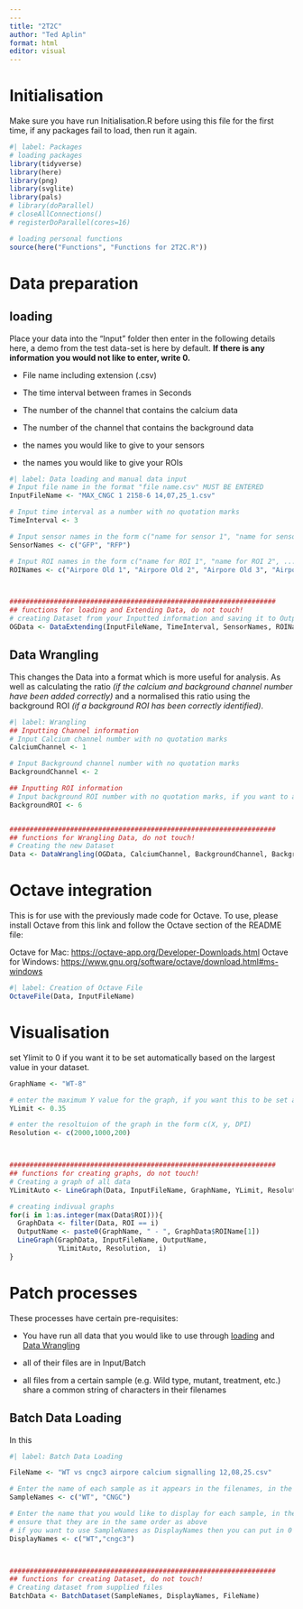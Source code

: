 ```yaml
---
---
title: "2T2C"
author: "Ted Aplin"
format: html
editor: visual
---
```


# Initialisation

Make sure you have run Initialisation.R before using this file for the first time, if any packages fail to load, then run it again.

```r
#| label: Packages
# loading packages
library(tidyverse)
library(here)
library(png)
library(svglite)
library(pals)
# library(doParallel)
# closeAllConnections()
# registerDoParallel(cores=16)

# loading personal functions
source(here("Functions", "Functions for 2T2C.R"))
```

# Data preparation

## loading

Place your data into the "Input" folder then enter in the following details here, a demo from the test data-set is here by default. **If there is any information you would not like to enter, write 0.**

-   File name including extension (.csv)

-   The time interval between frames in Seconds

-   The number of the channel that contains the calcium data

-   The number of the channel that contains the background data

-   the names you would like to give to your sensors

-   the names you would like to give your ROIs

```r
#| label: Data loading and manual data input
# Input file name in the format "file name.csv" MUST BE ENTERED
InputFileName <- "MAX_CNGC 1 2158-6 14,07,25_1.csv"

# Input time interval as a number with no quotation marks
TimeInterval <- 3

# Input sensor names in the form c("name for sensor 1", "name for sensor 2", ...)
SensorNames <- c("GFP", "RFP")

# Input ROI names in the form c("name for ROI 1", "name for ROI 2", ...)
ROINames <- c("Airpore Old 1", "Airpore Old 2", "Airpore Old 3", "Airpore Medium 1", "Airpore Medium 2",  "background")



##################################################################
## functions for loading and Extending Data, do not touch!
# creating Dataset from your Inputted information and saving it to Output/Data
OGData <- DataExtending(InputFileName, TimeInterval, SensorNames, ROINames)
```

## Data Wrangling

This changes the Data into a format which is more useful for analysis. As well as calculating the ratio *(if the calcium and background channel number have been added correctly)* and a normalised this ratio using the background ROI *(if a background ROI has been correctly identified)*.

```r
#| label: Wrangling
## Inputting Channel information
# Input Calcium channel number with no quotation marks
CalciumChannel <- 1

# Input Background channel number with no quotation marks
BackgroundChannel <- 2

## Inputting ROI information
# Input background ROI number with no quotation marks, if you want to add multiple do it in the form c(1, 2, ...)
BackgroundROI <- 6


##################################################################
## functions for Wrangling Data, do not touch!
# Creating the new Dataset
Data <- DataWrangling(OGData, CalciumChannel, BackgroundChannel, BackgroundROI, InputFileName)
```

# Octave integration

This is for use with the previously made code for Octave. To use, please install Octave from this link and follow the Octave section of the README file:

Octave for Mac: <https://octave-app.org/Developer-Downloads.html> Octave for Windows: <https://www.gnu.org/software/octave/download.html#ms-windows>

```r
#| label: Creation of Octave File
OctaveFile(Data, InputFileName)
```

# Visualisation

set Ylimit to 0 if you want it to be set automatically based on the largest value in your dataset.

```r
GraphName <- "WT-8"

# enter the maximum Y value for the graph, if you want this to be set automatically put 0
YLimit <- 0.35

# enter the resoltuion of the graph in the form c(X, y, DPI)
Resolution <- c(2000,1000,200)



##################################################################
## functions for creating graphs, do not touch!
# Creating a graph of all data
YLimitAuto <- LineGraph(Data, InputFileName, GraphName, YLimit, Resolution)

# creating indivual graphs
for(i in 1:as.integer(max(Data$ROI))){
  GraphData <- filter(Data, ROI == i)
  OutputName <- paste0(GraphName, " - ", GraphData$ROIName[1])
  LineGraph(GraphData, InputFileName, OutputName, 
            YLimitAuto, Resolution,  i)
}
```

# Patch processes

These processes have certain pre-requisites:

-   You have run all data that you would like to use through [loading] and [Data Wrangling]

-   all of their files are in Input/Batch

-   all files from a certain sample (e.g. Wild type, mutant, treatment, etc.) share a common string of characters in their filenames

## Batch Data Loading

In this

```r
#| label: Batch Data Loading

FileName <- "WT vs cngc3 airpore calcium signalling 12,08,25.csv"

# Enter the name of each sample as it appears in the filenames, in the format C("sample 1", "sample 2", ...)
SampleNames <- c("WT", "CNGC")

# Enter the name that you would like to display for each sample, in the format C("sample 1", "sample 2", ...)
# ensure that they are in the same order as above
# if you want to use SampleNames as DisplayNames then you can put in 0
DisplayNames <- c("WT","cngc3")



##################################################################
## functions for creating Dataset, do not touch!
# Creating dataset from supplied files
BatchData <- BatchDataset(SampleNames, DisplayNames, FileName)
```
